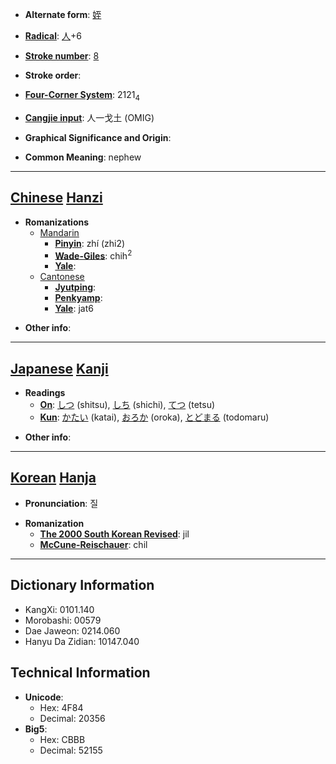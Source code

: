 * '''Alternate form''': [[姪]]

* '''[[Wiktionary:Chinese radical index| Radical]]''': [[Wiktionary:Chinese radical index 人|人]]+6

* '''[[Wiktionary:Chinese total strokes index|Stroke number]]''': [[Wiktionary:Chinese total strokes index 8|8]]

* '''Stroke order''': 

* '''[[Wiktionary:Chinese four corner index|Four-Corner System]]''': 2121<sub>4</sub>

* '''[[Wiktionary:Chinese Cangjie index|Cangjie input]]''': 人一戈土 (OMIG)

* '''Graphical Significance and Origin''': 

* '''Common Meaning''': nephew

----

== [[Chinese]] [[Hanzi]] ==

* '''Romanizations'''
** [[Mandarin]]
*** '''[[Pinyin]]''': zhí (zhi2)
*** '''[[Wade-Giles]]''': chih<sup>2</sup>
*** '''[[Yale]]''': 
**[[Cantonese]]
***'''[[Jyutping]]''':
***'''[[Penkyamp]]''': 
***'''[[Yale]]''': jat6

* '''Other info''': 

----

== [[Japanese]] [[Kanji]] ==

* '''Readings'''
** '''[[On]]''': [[しつ]] (shitsu), [[しち]] (shichi), [[てつ]] (tetsu)
** '''[[Kun]]''': [[かたい]] (katai), [[おろか]] (oroka), [[とどまる]] (todomaru)

* '''Other info''':  

----

== [[Korean]] [[Hanja]] ==

* '''Pronunciation''': 질

* '''Romanization'''
** '''[[The 2000 South Korean Revised Romanization|The 2000 South Korean Revised]]''': jil
** '''[[McCune-Reischauer]]''': chil

----

== Dictionary Information ==

* KangXi: 0101.140
* Morobashi: 00579
* Dae Jaweon: 0214.060
* Hanyu Da Zidian: 10147.040

== Technical Information ==

* '''Unicode''':
** Hex: 4F84
** Decimal: 20356
* '''Big5''':
** Hex: CBBB
** Decimal: 52155